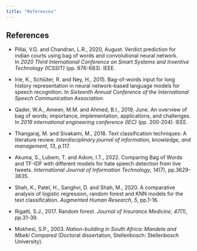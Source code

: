 ```yaml
---
title: "References"
---
```


## References

-   Pillai, V.G. and Chandran, L.R., 2020, August. Verdict prediction for indian courts using bag of words and convolutional neural network. In *2020 Third International Conference on Smart Systems and Inventive Technology (ICSSIT)* (pp. 676-683). IEEE.

-   Irie, K., Schlüter, R. and Ney, H., 2015. Bag-of-words input for long history representation in neural network-based language models for speech recognition. In *Sixteenth Annual Conference of the International Speech Communication Association*.

-   Qader, W.A., Ameen, M.M. and Ahmed, B.I., 2019, June. An overview of bag of words; importance, implementation, applications, and challenges. In *2019 international engineering conference (IEC)* (pp. 200-204). IEEE.

-   Thangaraj, M. and Sivakami, M., 2018. Text classification techniques: A literature review. *Interdisciplinary journal of information, knowledge, and management*, *13*, p.117.

-   Akuma, S., Lubem, T. and Adom, I.T., 2022. Comparing Bag of Words and TF-IDF with different models for hate speech detection from live tweets. *International Journal of Information Technology*, *14*(7), pp.3629-3635.

-   Shah, K., Patel, H., Sanghvi, D. and Shah, M., 2020. A comparative analysis of logistic regression, random forest and KNN models for the text classification. *Augmented Human Research*, *5*, pp.1-16.

-   Rigatti, S.J., 2017. Random forest. *Journal of Insurance Medicine*, *47*(1), pp.31-39.

-   Mokhesi, S.P., 2003. *Nation-building in South Africa: Mandela and Mbeki Compared* (Doctoral dissertation, Stellenbosch: Stellenbosch University).

